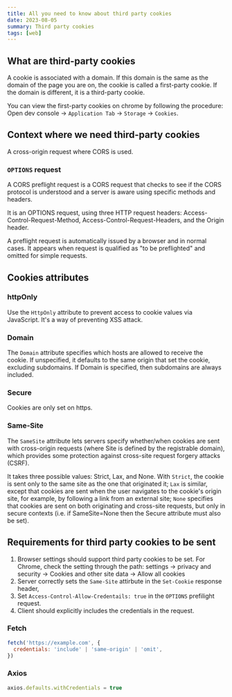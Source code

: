 ```yaml
---
title: All you need to know about third party cookies
date: 2023-08-05
summary: Third party cookies
tags: [web]
---
```


## What are third-party cookies

A cookie is associated with a domain. If this domain is the same as the domain of the page you are on, the cookie is called a first-party cookie. If the domain is different, it is a third-party cookie.

You can view the first-party cookies on chrome by following the procedure: Open dev console -> `Application Tab` -> `Storage` -> `Cookies`.

## Context where we need third-party cookies

A cross-origin request where CORS is used.

### `OPTIONS` request

A CORS preflight request is a CORS request that checks to see if the CORS protocol is understood and a server is aware using specific methods and headers.

It is an OPTIONS request, using three HTTP request headers: Access-Control-Request-Method, Access-Control-Request-Headers, and the Origin header.

A preflight request is automatically issued by a browser and in normal cases. It appears when request is qualified as "to be preflighted" and omitted for simple requests.

## Cookies attributes

### httpOnly

Use the `HttpOnly` attribute to prevent access to cookie values via JavaScript. It's a way of preventing XSS attack.

### Domain

The `Domain` attribute specifies which hosts are allowed to receive the cookie. If unspecified, it defaults to the same origin that set the cookie, excluding subdomains. If Domain is specified, then subdomains are always included.

### Secure

Cookies are only set on https.

### Same-Site

The `SameSite` attribute lets servers specify whether/when cookies are sent with cross-origin requests (where Site is defined by the registrable domain), which provides some protection against cross-site request forgery attacks (CSRF).

It takes three possible values: Strict, Lax, and None. With `Strict`, the cookie is sent only to the same site as the one that originated it; `Lax` is similar, except that cookies are sent when the user navigates to the cookie's origin site, for example, by following a link from an external site; `None` specifies that cookies are sent on both originating and cross-site requests, but only in secure contexts (i.e. if SameSite=None then the Secure attribute must also be set).

## Requirements for third party cookies to be sent

1. Browser settings should support third party cookies to be set. For Chrome, check the setting through the path: settings -> privacy and security -> Cookies and other site data -> Allow all cookies
2. Server correctly sets the `Same-Site` attirbute in the `Set-Cookie` response header,
3. Set `Access-Control-Allow-Credentails: true` in the `OPTIONS` prefilight request.
4. Client should explicitly includes the credentials in the request.

### Fetch

```js
fetch('https://example.com', {
  credentials: 'include' | 'same-origin' | 'omit',
})
```

### Axios

```js
axios.defaults.withCredentials = true
```
